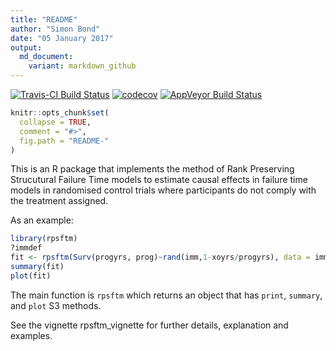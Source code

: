 ```yaml
---
title: "README"
author: "Simon Bond"
date: "05 January 2017"
output:
  md_document:
    variant: markdown_github
---
```

[![Travis-CI Build Status](https://travis-ci.org/shug0131/rpsftm.svg?branch=master)](https://travis-ci.org/shug0131/rpsftm)
[![codecov](https://codecov.io/github/shug0131/rpsftm/branch/master/graphs/badge.svg)](https://codecov.io/github/shug0131/rpsftm)
[![AppVeyor Build Status](https://ci.appveyor.com/api/projects/status/github/shug0131/rpsftm?branch=master&svg=true)](https://ci.appveyor.com/project/shug0131/rpsftm)

<!-- README.md is generated from README.Rmd. Please edit that file -->

```r
knitr::opts_chunk$set(
  collapse = TRUE,
  comment = "#>",
  fig.path = "README-"
)
```

This is an R package that implements the method of Rank Preserving Strucutural Failure Time models to estimate causal effects in failure time models in randomised control trials where participants do not comply with the treatment assigned.

As an example:

```r
library(rpsftm)
?immdef
fit <- rpsftm(Surv(progyrs, prog)~rand(imm,1-xoyrs/progyrs), data = immdef, censor_time = censyrs)
summary(fit)
plot(fit)
```

The main function is `rpsftm` which returns an object that has `print`, `summary`, and `plot` S3 methods. 

See the vignette rpsftm_vignette for further details, explanation and examples.